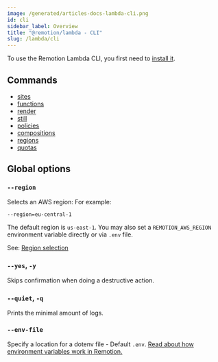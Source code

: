 ```yaml
---
image: /generated/articles-docs-lambda-cli.png
id: cli
sidebar_label: Overview
title: "@remotion/lambda - CLI"
slug: /lambda/cli
---
```


To use the Remotion Lambda CLI, you first need to [install it](/docs/lambda/setup).

## Commands

- [sites](/docs/lambda/cli/sites)
- [functions](/docs/lambda/cli/functions)
- [render](/docs/lambda/cli/render)
- [still](/docs/lambda/cli/still)
- [policies](/docs/lambda/cli/policies)
- [compositions](/docs/lambda/cli/compositions)
- [regions](/docs/lambda/cli/regions)
- [quotas](/docs/lambda/cli/quotas)

## Global options

### `--region`

Selects an AWS region: For example:

```
--region=eu-central-1
```

The default region is `us-east-1`. You may also set a `REMOTION_AWS_REGION` environment variable directly or via `.env` file.

See: [Region selection](/docs/lambda/region-selection)

### `--yes`, `-y`

Skips confirmation when doing a destructive action.

### `--quiet`, `-q`

Prints the minimal amount of logs.

### `--env-file`

Specify a location for a dotenv file - Default `.env`. [Read about how environment variables work in Remotion.](/docs/env-variables)
